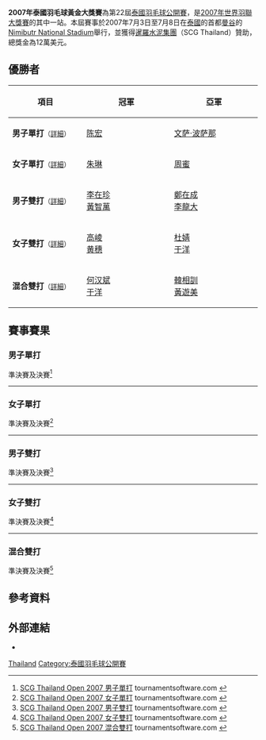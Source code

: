 {{noteTA|G1=Badminton}}
{{infobox badminton event
|name           = 2007年泰國羽毛球黃金大獎賽
|image          = 
|size           = 
|caption        =
|dates          = 2007年7月3日－7月8日
|number_edition = 第22屆
|level          = 3A
|prize_money    = 12萬美元
|location       = {{THA}}[[曼谷|曼谷]]
|venue          = Nimibutr National Stadium
|previous       = 2006年泰國羽毛球公開賽
|next           = 2008年泰國羽毛球黃金大獎賽
}}
'''2007年泰國羽毛球黃金大獎賽'''為第22屆[[泰國羽毛球公開賽|泰國羽毛球公開賽]]，是[[2007年世界羽聯大獎賽|2007年世界羽聯大獎賽]]的其中一站。本屆賽事於2007年7月3日至7月8日在[[泰國|泰國]]的首都[[曼谷|曼谷]]的[[Nimibutr_National_Stadium|Nimibutr National Stadium]]舉行，並獲得[[暹羅水泥集團|暹羅水泥集團]]（SCG Thailand）贊助，總獎金為12萬美元。

== 優勝者 ==
{| class=wikitable style="font-size:small"
!width="200"|項目
!width="250"|冠軍
!width="250"|亞軍
|-
|'''男子單打'''<small>（[[#男子單打|詳細]]）</small>
|{{flagicon|CHN}} [[陈宏_(羽毛球运动员)|陈宏]]
|{{flagicon|THA}} [[文萨·波萨那|文萨·波萨那]]
|-
|'''女子單打'''<small>（[[#女子單打|詳細]]）</small>
|{{flagicon|CHN}} [[朱琳_(羽毛球运动员)|朱琳]]
|{{flagicon|HKG}} [[周蜜|周蜜]]
|-
|'''男子雙打'''<small>（[[#男子雙打|詳細]]）</small>
|{{flagicon|KOR}} [[李在珍|李在珍]]<br/>{{flagicon|KOR}} [[黃智萬|黃智萬]]
|{{flagicon|KOR}} [[鄭在成|鄭在成]]<br/>{{flagicon|KOR}} [[李龍大|李龍大]]
|-
|'''女子雙打'''<small>（[[#女子雙打|詳細]]）</small>
|{{flagicon|CHN}} [[高崚|高崚]]<br/>{{flagicon|CHN}} [[黄穗|黄穗]]
|{{flagicon|CHN}} [[杜婧|杜婧]]<br/>{{flagicon|CHN}} [[于洋_(羽毛球运动员)|于洋]]
|-
|'''混合雙打'''<small>（[[#混合雙打|詳細]]）</small>
|{{flagicon|CHN}} [[何汉斌|何汉斌]]<br/>{{flagicon|CHN}} [[于洋_(羽毛球运动员)|于洋]]
|{{flagicon|KOR}} [[韓相訓|韓相訓]]<br/>{{flagicon|KOR}} [[黃遊美|黃遊美]]
|}

== 賽事賽果 ==
=== 男子單打 ===
;準決賽及決賽<ref name="MS">[http://tournamentsoftware.com/sport/draw.aspx?id=F149A721-D7C8-4C9C-893E-F15AFDA083D6&draw=9 SCG Thailand Open 2007 男子單打] {{Wayback|url=http://tournamentsoftware.com/sport/draw.aspx?id=F149A721-D7C8-4C9C-893E-F15AFDA083D6&draw=9 |date=20171013132342 }} tournamentsoftware.com {{en}}</ref>
{{4TeamBracket-Tennis3-v2
| team-width=200
| RD1-seed1=1
| RD1-team1={{flagicon|CHN}} [[陈金|陈金]]
| RD1-score1-1='''21
| RD1-score1-2=18
| RD1-score1-3=13
| RD1-seed2=4
| RD1-team2='''{{flagicon|THA}} [[文萨·波萨那|文萨·波萨那]]
| RD1-score2-1=19
| RD1-score2-2='''21
| RD1-score2-3='''21

| RD1-seed3=10
| RD1-team3={{flagicon|HKG}} [[吳蔚|吳蔚]]
| RD1-score3-1=18
| RD1-score3-2=9
| RD1-score3-3=
| RD1-seed4=2
| RD1-team4='''{{flagicon|CHN}} [[陈宏_(羽毛球运动员)|陈宏]]
| RD1-score4-1='''21
| RD1-score4-2='''21
| RD1-score4-3=

| RD2-seed1=4
| RD2-team1={{flagicon|THA}} [[文萨·波萨那|文萨·波萨那]]
| RD2-score1-1=14
| RD2-score1-2='''21
| RD2-score1-3=21
| RD2-seed2=2
| RD2-team2='''{{flagicon|CHN}} [[陈宏_(羽毛球运动员)|陈宏]]
| RD2-score2-1='''21
| RD2-score2-2=11
| RD2-score2-3='''23
}}
----

=== 女子單打 ===
;準決賽及決賽<ref name="WS">[http://tournamentsoftware.com/sport/draw.aspx?id=F149A721-D7C8-4C9C-893E-F15AFDA083D6&draw=1 SCG Thailand Open 2007 女子單打] {{Wayback|url=http://tournamentsoftware.com/sport/draw.aspx?id=F149A721-D7C8-4C9C-893E-F15AFDA083D6&draw=1 |date=20171013121052 }} tournamentsoftware.com {{en}}</ref>
{{4TeamBracket-Tennis3-v2
| team-width=200
| RD1-seed1=1
| RD1-team1='''{{flagicon|CHN}} [[朱琳_(羽毛球运动员)|朱琳]]
| RD1-score1-1='''21
| RD1-score1-2='''21
| RD1-score1-3=
| RD1-seed2=3
| RD1-team2={{flagicon|FRA}} [[皮红艳|皮红艳]]
| RD1-score2-1=16
| RD1-score2-2=18
| RD1-score2-3=

| RD1-seed3=
| RD1-team3={{flagicon|SIN}} [[邢爱英|邢爱英]]
| RD1-score3-1='''21
| RD1-score3-2=13
| RD1-score3-3=9
| RD1-seed4=Q
| RD1-team4='''{{flagicon|HKG}} [[周蜜|周蜜]]
| RD1-score4-1=17
| RD1-score4-2='''21
| RD1-score4-3='''21

| RD2-seed1=1
| RD2-team1='''{{flagicon|CHN}} [[朱琳_(羽毛球运动员)|朱琳]]
| RD2-score1-1=20
| RD2-score1-2='''21
| RD2-score1-3='''21
| RD2-seed2=Q
| RD2-team2={{flagicon|HKG}} [[周蜜|周蜜]]
| RD2-score2-1='''22
| RD2-score2-2=5
| RD2-score2-3=14
}}
----

=== 男子雙打 ===
;準決賽及決賽<ref name="MD">[http://tournamentsoftware.com/sport/draw.aspx?id=F149A721-D7C8-4C9C-893E-F15AFDA083D6&draw=3 SCG Thailand Open 2007 男子雙打] {{Wayback|url=http://tournamentsoftware.com/sport/draw.aspx?id=F149A721-D7C8-4C9C-893E-F15AFDA083D6&draw=3 |date=20171013134300 }} tournamentsoftware.com {{en}}</ref>
{{4TeamBracket-Tennis3-v2
| team-width=200
| RD1-seed1=
| RD1-team1={{flagicon|MAS}} [[顏德財|顏德財]]<br/> {{flagicon|MAS}} [[凌文輝|凌文輝]]
| RD1-score1-1=19
| RD1-score1-2=18
| RD1-score1-3=
| RD1-seed2=4
| RD1-team2='''{{flagicon|KOR}} [[李在珍|李在珍]]<br/> {{flagicon|KOR}} [[黃智萬|黃智萬]]
| RD1-score2-1='''21
| RD1-score2-2='''21
| RD1-score2-3=

| RD1-seed3=3
| RD1-team3='''{{flagicon|KOR}} [[鄭在成|鄭在成]]<br/> {{flagicon|KOR}} [[李龍大|李龍大]]
| RD1-score3-1='''21
| RD1-score3-2='''21
| RD1-score3-3=
| RD1-seed4=Q
| RD1-team4={{flagicon|THA}} [[提薩納·潘維薩瓦斯|提薩納·潘維薩瓦斯]]<br/> {{flagicon|THA}} [[戍革·普拉帕卡莫|戍革·普拉帕卡莫]]
| RD1-score4-1=18
| RD1-score4-2=15
| RD1-score4-3=

| RD2-seed1=4
| RD2-team1='''{{flagicon|KOR}} [[李在珍|李在珍]]<br/> {{flagicon|KOR}} [[黃智萬|黃智萬]]
| RD2-score1-1='''21
| RD2-score1-2=19
| RD2-score1-3='''21
| RD2-seed2=3
| RD2-team2={{flagicon|KOR}} [[鄭在成|鄭在成]]<br/> {{flagicon|KOR}} [[李龍大|李龍大]]
| RD2-score2-1=19
| RD2-score2-2='''21
| RD2-score2-3=9
}}
----

=== 女子雙打 ===
;準決賽及決賽<ref name="WD">[http://tournamentsoftware.com/sport/draw.aspx?id=F149A721-D7C8-4C9C-893E-F15AFDA083D6&draw=5 SCG Thailand Open 2007 女子雙打] {{Wayback|url=http://tournamentsoftware.com/sport/draw.aspx?id=F149A721-D7C8-4C9C-893E-F15AFDA083D6&draw=5 |date=20171013143149 }} tournamentsoftware.com {{en}}</ref>
{{4TeamBracket-Tennis3-v2
| team-width=200
| RD1-seed1=1
| RD1-team1='''{{flagicon|CHN}} [[高崚|高崚]]<br/> {{flagicon|CHN}} [[黄穗|黄穗]]
| RD1-score1-1='''21
| RD1-score1-2='''21
| RD1-score1-3=
| RD1-seed2=3
| RD1-team2={{flagicon|TPE}} [[程文欣|程文欣]]<br/> {{flagicon|TPE}} [[簡毓瑾|簡毓瑾]]
| RD1-score2-1=10
| RD1-score2-2=16
| RD1-score2-3=

| RD1-seed3=4
| RD1-team3='''{{flagicon|CHN}} [[杜婧|杜婧]]<br/> {{flagicon|CHN}} [[于洋_(羽毛球运动员)|于洋]]
| RD1-score3-1='''21
| RD1-score3-2='''21
| RD1-score3-3=
| RD1-seed4=2
| RD1-team4={{flagicon|KOR}} [[李孝貞_(羽毛球運動員)|李孝貞]]<br/> {{flagicon|KOR}} [[李敬元|李敬元]]
| RD1-score4-1=14
| RD1-score4-2=17
| RD1-score4-3=

| RD2-seed1=1
| RD2-team1='''{{flagicon|CHN}} [[高崚|高崚]]<br/> {{flagicon|CHN}} [[黄穗|黄穗]]
| RD2-score1-1=
| RD2-score1-2=
| RD2-score1-3=
| RD2-seed2=4
| RD2-team2={{flagicon|CHN}} [[杜婧|杜婧]]<br/> {{flagicon|CHN}} [[于洋_(羽毛球运动员)|于洋]] (棄權)
| RD2-score2-1=
| RD2-score2-2=
| RD2-score2-3=
}}
----

=== 混合雙打 ===
;準決賽及決賽<ref name="XD">[http://tournamentsoftware.com/sport/draw.aspx?id=F149A721-D7C8-4C9C-893E-F15AFDA083D6&draw=7 SCG Thailand Open 2007 混合雙打] {{Wayback|url=http://tournamentsoftware.com/sport/draw.aspx?id=F149A721-D7C8-4C9C-893E-F15AFDA083D6&draw=7 |date=20171013134241 }} tournamentsoftware.com {{en}}</ref>
{{4TeamBracket-Tennis3-v2
| team-width=200
| RD1-seed1=1
| RD1-team1={{flagicon|THA}} [[戍革·普拉帕卡莫|戍革·普拉帕卡莫]]<br/> {{flagicon|THA}} [[莎拉丽·桑松卡姆|莎拉丽·桑松卡姆]]
| RD1-score1-1=18
| RD1-score1-2='''21
| RD1-score1-3=21
| RD1-seed2=3
| RD1-team2='''{{flagicon|CHN}} [[何汉斌|何汉斌]]<br/> {{flagicon|CHN}} [[于洋_(羽毛球运动员)|于洋]]
| RD1-score2-1='''21
| RD1-score2-2=18
| RD1-score2-3='''23

| RD1-seed3=5
| RD1-team3='''{{flagicon|KOR}} [[韓相訓|韓相訓]]<br/> {{flagicon|KOR}} [[黃遊美|黃遊美]]
| RD1-score3-1='''23
| RD1-score3-2='''21
| RD1-score3-3=
| RD1-seed4=2
| RD1-team4={{flagicon|DEN}} [[托马斯·雷伯恩|托马斯·雷伯恩]]<br/> {{flagicon|DEN}} [[卡米拉·吕特·尤尔|卡米拉·吕特·尤尔]]
| RD1-score4-1=21
| RD1-score4-2=14
| RD1-score4-3=

| RD2-seed1=3
| RD2-team1='''{{flagicon|CHN}} [[何汉斌|何汉斌]]<br/> {{flagicon|CHN}} [[于洋_(羽毛球运动员)|于洋]]
| RD2-score1-1='''21
| RD2-score1-2='''21
| RD2-score1-3=
| RD2-seed2=5
| RD2-team2={{flagicon|KOR}} [[韓相訓|韓相訓]]<br/> {{flagicon|KOR}} [[黃遊美|黃遊美]]
| RD2-score2-1=12
| RD2-score2-2=14
| RD2-score2-3=
}}

== 參考資料 ==
{{Reflist}}

== 外部連結 ==
*{{official|http://www.badmintonthai.or.th}}

{{2007年世界羽聯大獎賽}}

[[Category:2007年世界羽聯大獎賽|Thailand]]
[[Category:泰國羽毛球公開賽|Category:泰國羽毛球公開賽]]